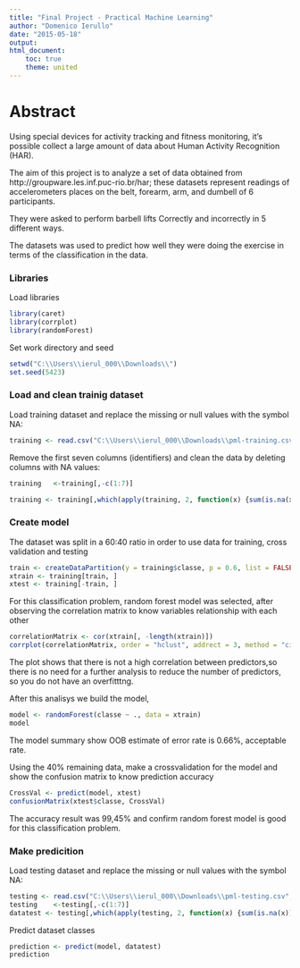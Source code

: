 ```yaml
---
title: "Final Project - Practical Machine Learning"
author: "Domenico Ierullo"
date: "2015-05-18"
output:
html_document:
    toc: true
    theme: united
---
```


# Abstract

Using special devices for activity tracking and fitness monitoring, it's possible collect a large amount of data about Human Activity Recognition (HAR).

The aim of this project is to analyze a set of data obtained from http://groupware.les.inf.puc-rio.br/har; these datasets represent readings of accelerometers places on the belt, forearm, arm, and dumbell of 6 participants. 

They were asked to perform barbell lifts Correctly and incorrectly in 5 different ways.

The datasets was used to predict how well they were doing the exercise in terms of the classification in the data.


### Libraries

Load libraries

```r
library(caret)
library(corrplot)
library(randomForest)
```

Set work directory and seed

```r
setwd("C:\\Users\\ierul_000\\Downloads\\")
set.seed(5423)
```

### Load and clean trainig dataset

Load training dataset and replace the missing or null values with the symbol NA:

```r
training <- read.csv("C:\\Users\\ierul_000\\Downloads\\pml-training.csv",na.strings= c("NA",""," ","#DIV/0!"))
```

Remove the first seven columns (identifiers) and clean the data by deleting columns with NA values:

```r
training   <-training[,-c(1:7)]

training <- training[,which(apply(training, 2, function(x) {sum(is.na(x))}) == 0)]

```

### Create model

The dataset was split in a 60:40 ratio in order to use data for training, cross validation and testing

```r
train <- createDataPartition(y = training$classe, p = 0.6, list = FALSE)
xtrain <- training[train, ]
xtest <- training[-train, ]

```


For this classification problem, random forest model was selected, after observing the correlation matrix to know variables relationship with each other

```r
correlationMatrix <- cor(xtrain[, -length(xtrain)])
corrplot(correlationMatrix, order = "hclust", addrect = 3, method = "circle" , type = "lower", tl.cex = 0.6 ,  tl.col = rgb(0, 0, 0))
```

The plot shows that there is not a high correlation between predictors,so there is no need for a further analysis to reduce the number of predictors, so you do not have an overfitttng.


After this analisys we build the model, 

```r
model <- randomForest(classe ~ ., data = xtrain)
model
```

The model summary show OOB estimate of  error rate is 0.66%, acceptable rate. 


Using the 40% remaining data, make a crossvalidation for the model and show the confusion matrix to know prediction accuracy


```r
CrossVal <- predict(model, xtest)
confusionMatrix(xtest$classe, CrossVal)
```

The accuracy result was 99,45% and confirm random forest model is good for this classification problem.


### Make predicition

Load testing dataset and replace the missing or null values with the symbol NA:


```r
testing <- read.csv("C:\\Users\\ierul_000\\Downloads\\pml-testing.csv",na.strings= c("NA",""," ","#DIV/0!"))
testing    <-testing[,-c(1:7)]
datatest <- testing[,which(apply(testing, 2, function(x) {sum(is.na(x))}) == 0)]

```

Predict dataset classes

```r
prediction <- predict(model, datatest)
prediction
```












